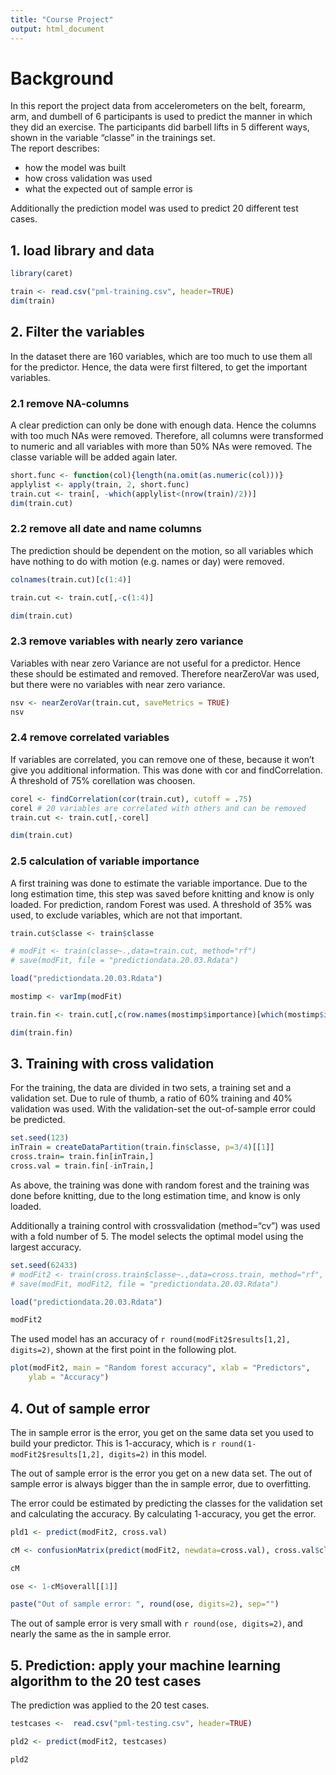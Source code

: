 ---
title: "Course Project"
output: html_document
---

# Background

In this report the project data from accelerometers on the belt, forearm, 
arm, and dumbell of 6 participants is used to predict the manner in which they did an exercise. 
The participants did barbell lifts in 5 different ways, shown in the variable "classe" in the 
trainings set.  
The report describes:

- how the model was built
- how cross validation was used
- what the expected out of sample error is

Additionally the prediction model was used to predict 20 different test cases. 


## 1. load library and data

```{r , warning=FALSE}
library(caret)

train <- read.csv("pml-training.csv", header=TRUE)
dim(train)

```


## 2. Filter the variables

In the dataset there are 160 variables, which are too much to use them all for the predictor.
Hence, the data were first filtered, to get the important variables.

### 2.1 remove NA-columns

A clear prediction can only be done with enough data. Hence the columns with too much NAs were removed.
Therefore, all columns were transformed to numeric and all  variables with more than 50% NAs were removed.
The classe variable will be added again later.

```{r , warning=FALSE}

short.func <- function(col){length(na.omit(as.numeric(col)))}
applylist <- apply(train, 2, short.func)
train.cut <- train[, -which(applylist<(nrow(train)/2))]
dim(train.cut)

```

### 2.2 remove all date and name columns

The prediction should be dependent on the motion, so all variables 
which have nothing to do with motion (e.g. names or day) were removed.

```{r , warning=FALSE}

colnames(train.cut)[c(1:4)]

train.cut <- train.cut[,-c(1:4)]

dim(train.cut)

```


### 2.3 remove variables with nearly zero variance

Variables with near zero Variance are not useful for a predictor.
Hence these should be estimated and removed. Therefore nearZeroVar was
used, but there were no variables with near zero variance.  

```{r , warning=FALSE}

nsv <- nearZeroVar(train.cut, saveMetrics = TRUE)
nsv

```



### 2.4 remove correlated variables

If variables are correlated, you can remove one of these, because it won't give you additional information. 
This was done with cor and findCorrelation. A threshold of 75% corellation was choosen.

```{r , warning=FALSE}

corel <- findCorrelation(cor(train.cut), cutoff = .75)
corel # 20 variables are correlated with others and can be removed
train.cut <- train.cut[,-corel]

dim(train.cut)

```

### 2.5 calculation of variable importance

A first training was done to estimate the variable importance. 
Due to the long estimation time, this step was saved before knitting
and know is only loaded.
For prediction, random Forest was used. 
A threshold of 35% was used, to exclude variables, which are not that
important.


```{r , warning=FALSE}

train.cut$classe <- train$classe

# modFit <- train(classe~.,data=train.cut, method="rf")
# save(modFit, file = "predictiondata.20.03.Rdata")

load("predictiondata.20.03.Rdata")

mostimp <- varImp(modFit) 

train.fin <- train.cut[,c(row.names(mostimp$importance)[which(mostimp$importance>35)], "classe")]

dim(train.fin)

```


## 3. Training with cross validation

For the training, the data are divided in two sets, a training set and a validation set. 
Due to rule of thumb, a ratio of 60% training and 40% validation was used.
With the validation-set the out-of-sample error could be predicted.

```{r , warning=FALSE}

set.seed(123)
inTrain = createDataPartition(train.fin$classe, p=3/4)[[1]]
cross.train= train.fin[inTrain,]
cross.val = train.fin[-inTrain,]

```

As above, the training was done with random forest and
the training was done before knitting, due to the long estimation time, and know is only loaded.

Additionally a training control with crossvalidation (method="cv") was used with a fold number of 5.
The model selects the optimal model using the largest accuracy.

```{r , warning=FALSE}

set.seed(62433)
# modFit2 <- train(cross.train$classe~.,data=cross.train, method="rf", trControl=trainControl(method="cv"), number=5)
# save(modFit, modFit2, file = "predictiondata.20.03.Rdata")

load("predictiondata.20.03.Rdata")

modFit2

```

The used model has an accuracy of `r round(modFit2$results[1,2], digits=2)`, shown at the first point in the following plot.

```{r , warning=FALSE}
plot(modFit2, main = "Random forest accuracy", xlab = "Predictors", 
    ylab = "Accuracy")

```


## 4. Out of sample error

The in sample error is the error, you get on the same data set you used to build your predictor. 
This is 1-accuracy, which is `r round(1-modFit2$results[1,2], digits=2)` in this model. 

The out of sample error is the error you get on a new data set.
The out of sample error is always bigger than the in sample error, due to overfitting. 

The error could be estimated by predicting the classes for the validation set and calculating the accuracy.
By calculating 1-accuracy, you get the error. 

```{r , warning=FALSE}

pld1 <- predict(modFit2, cross.val)

cM <- confusionMatrix(predict(modFit2, newdata=cross.val), cross.val$classe)

cM

ose <- 1-cM$overall[[1]]

paste("Out of sample error: ", round(ose, digits=2), sep="")

```

The out of sample error is very small with `r round(ose, digits=2)`, and nearly the same
as the in sample error. 



## 5. Prediction: apply your machine learning algorithm to the 20 test cases 

The prediction was applied to the 20 test cases.

```{r , warning=FALSE}

testcases <-  read.csv("pml-testing.csv", header=TRUE)

pld2 <- predict(modFit2, testcases)

pld2

```








